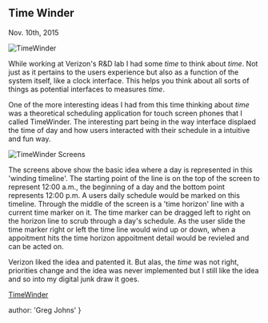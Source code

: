 
## Time Winder
<time>Nov. 10th, 2015</time>


![TimeWinder](../../unwinding.jpg)

While working at Verizon's R&D lab I had some *time* to think about *time*. Not just as it pertains to the users experience but also as a function of the system itself, like a clock interface. This helps you think about all sorts of things as potential interfaces to measures *time*.

One of the more interesting ideas I had from this time thinking about *time* was a theoretical scheduling application for touch screen phones that I called TimeWinder. The interesting part being in the way interface displaed the time of day and how users interacted with their schedule in a intuitive and fun way.

![TimeWinder Screens](../../timewinder_screens.png)

The screens above show the basic idea where a day is represented in this 'winding timeline'. The starting point of the line is on the top of the screen to represent 12:00 a.m., the beginning of a day and the bottom point represents 12:00 p.m. A users daily schedule would be marked on this timeline. Through the middle of the screen is a 'time horizon' line with a current time marker on it. The time marker can be dragged left to right on the horizon line to scrub through a day's schedule. As the user slide the time marker right or left the time line would wind up or down, when a appoitment hits the time horizon appoitment detail would be revieled and can be acted on.

Verizon liked the idea and patented it. But alas, the *time* was not right, priorities change and the idea was never implemented but I still like the idea and so into my digital junk draw it goes.

[TimeWinder](./TimeWinder.pdf)

  author: 'Greg Johns'
}

